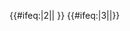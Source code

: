 {{#ifeq:{{{exclude}}}|2||{{NYCS time 2|2|icon=alltimes|text=全日|time={{{time|}}}}} {{NYCS br|time={{{time|}}}}}}} {{#ifeq:{{{exclude}}}|3||{{NYCS time 2|3|icon=allexceptnights|text=除晚上外全日|time={{{time|}}}}}}}
